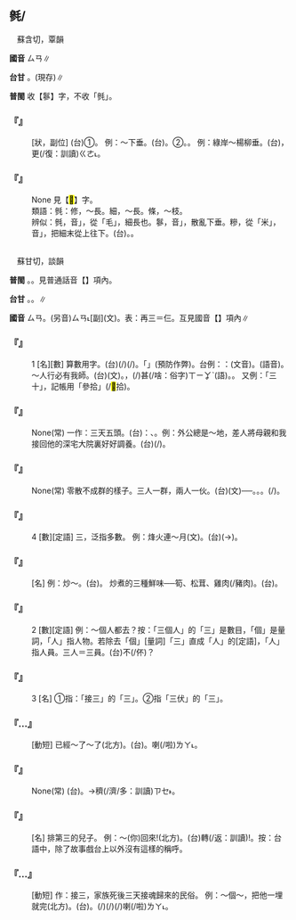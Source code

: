 
==毿/{{ruby|<mark>&#xf8f7b;</mark>|ㄙㄢ}}==

　蘇含切，覃韻

'''國音''' <rt>ㄙㄢ</rt>∥

'''台甘''' {{ruby|(文)|ㄙㆰ}}。{{ruby|(語)|ㄙㆰ˪}}(現存)∥

'''普閩''' 收【鬖】字，不收「毿」。

    

==='''『{{ruby|毿|ㄙㄢ}}{{ruby|毿|ㄙㄢ}}』'''===
: [狀，副位] (台)①{{ruby|毛|ㄇㆦ}}{{ruby|/|ㄇㆭˊ}}{{ruby|長|ㄉㆭˊ}}{{ruby|長|ㄉㆭˊ}}{{ruby|丌|ㆤ}}{{ruby|款|ㄎㄨㄢˋ}}。 例：～下垂。(台){{ruby|毛|ㄇㆦ}}{{ruby|/|ㄇㆭˊ}}{{ruby|津|ㄉㄧㄣ}}{{ruby|<mark>&#xffa42;</mark>|ㄍㄚㆷ}}{{ruby|長|ㄉㆭˊ}}{{ruby|長|ㄉㆭˊ}}。②{{ruby|細|ㄙㄨㆤ˪}}{{ruby|/|ㄙㆤ˪}}{{ruby|條|ㄉㄧㄠˊ}}{{ruby|牽|ㄎㄢ}}{{ruby|真|ㄐㄧㄣ}}{{ruby|長|ㄉㆭˊ}}。{{ruby|幼|ㄧㄨ˪}}{{ruby|幼|ㄧㄨ˪}}{{ruby|長|ㄉㆭˊ}}{{ruby|長|ㄉㆭˊ}}{{ruby|丌|ㆤ}}{{ruby|款|ㄎㄨㄢˋ}}。 例：綠岸～楊柳垂。(台){{ruby|岸|ㄏㄨㆩ˫}}{{ruby|頂|ㄉㄧㄥˋ}}{{ruby|丌|ㆤ}}{{ruby|楊|ㄧㆧˊ}}{{ruby|/|ㄧㆫˊ}}{{ruby|柳|ㄌㄧㄨˋ}}{{ruby|青|ㄘㆥ}}{{ruby|/|ㄑㆪ}}{{ruby|翠|ㄘㄨㄧ˪}}，{{ruby|又|ㄧㄨ˫}}更(/復：訓讀)<rt>ㄍㄜ˪</rt>{{ruby|/|ㄍㄜㆷ}}{{ruby|津|ㄉㄧㄣ}}{{ruby|<mark>&#xffa42;</mark>|ㄍㄚㆷ}}{{ruby|真|ㄐㄧㄣ}}{{ruby|長|ㄉㆭˊ}}。
    

==='''『{{ruby|<mark>&#xf98df;</mark>|ㄌㄢˊ}}{{ruby|毿|ㄙㄢ}}』'''===
: None 見【<mark>&#xf98df;</mark>】字。
:類語：毿：修，～長。細，～長。條，～枝。
:
:辨似：毿，音{{ruby|「|ㄙㄢ}}」，從「毛」，細長也。鬖，音{{ruby|「|ㄙㄢˋ}}」，散亂下垂。糝，從「米」，音{{ruby|「|ㄙㄢˇ}}」，把細末從上往下{{ruby|撒|ㄙㄚˇ}}。(台){{ruby|糝|ㄙㆰˋ}}。{{ruby|敥|ㄧㄚ˫}}。
:
    

=={{ruby|三|ㄙㄢ}}==

　蘇甘切，談韻

'''普閩''' {{ruby|(文)|ㄙㆰ}}。{{ruby|(白)|ㄙㆩ}}{{ruby|。|ㄙㆰ˪}}。見普通話音【{{ruby|三|ㄙㄢˋ}}】項內。

'''台甘''' {{ruby|(文)|ㄙㆰ}}。{{ruby|(語)|ㄙㆩ}}。{{ruby|(文)|ㄙㆰ˪}}∥

'''國音''' <rt>ㄙㄢ</rt>。(另音)<rt>ㄙㄢ˪</rt>[副](文)。表：再三{{ruby|。|ㄙㄚ}}＝仨。互見國音【{{ruby|三|ㄙㄢˋ}}】項內∥

    

==='''『{{ruby|三|ㄙㄢ}}』'''===
:1  [名][數] 算數用字。(台){{ruby|一|ㄐㄧㆵ ͘}}{{ruby|個|ㆤˊ}}{{ruby|加|ㄍㄚ}}{{ruby|兩|ㄋㆭ˫}}{{ruby|個|ㆤˊ}}{{ruby|著|ㄉㄧㄜㆷ}}(/{{ruby|都|ㄉㄜ˫}}){{ruby|是|ㄒㄧ˫}}{{ruby|三|ㄙㆩ}}(/{{ruby|三|ㄙㆩ}}{{ruby|個|ㆤˊ}})。{{ruby|記|ㄍㄧ˪}}{{ruby|帳|ㄒㄧㄠ˪}}{{ruby|用|ㄧㄥ˫}}{{ruby|/|ㄧㆲ˫}}{{ruby|繁|ㄏㄨㄢˊ}}{{ruby|筆|ㄅㄧㆵ}}{{ruby|丌|ㆤ}}「{{ruby|參|ㄙㆩ}}」(預防作弊)。台例：{{ruby|三|ㄙㆩ}}{{ruby|人|ㄌㄤˊ}}：{{ruby|三|ㄙㆰ}}{{ruby|人|ㆢㄧㄣˊ}}{{ruby|→|ㄌㄧㄣˊ}}(文音)。{{ruby|三|ㄙㆩ}}{{ruby|個|ㆤˊ}}{{ruby|人|ㄌㄤˊ}}(語音)。～人行必有我師。(台){{ruby|三|ㄙㆰ}}{{ruby|人|ㆢㄧㄣˊ}}{{ruby|/|ㄌㄧㄣˊ}}{{ruby|行|ㄏㄧㄥˊ}}{{ruby|必|ㄅㄧㆵ}}{{ruby|有|ㄧㄨˋ}}{{ruby|我|ㄫㆦˋ}}{{ruby|師|ㄙㄨ}}(文)。{{ruby|三|ㄙㆩ}}{{ruby|個|ㆤˊ}}{{ruby|人|ㄌㄤˊ}}{{ruby|做|ㄗㄨㆤ˪}}{{ruby|/|ㄗㄜ˪}}{{ruby|陣|ㄉㄧㄣ˫}}{{ruby|行|ㄍㄧㆩˊ}}{{ruby|路|ㄌㆦ˫}}，{{ruby|其|ㄍㄧˊ}}{{ruby|中|ㄉㄧㆲ}}{{ruby|的|ㄉㄧㆤㆶ}}{{ruby|確|ㄎㄚㆶ}}{{ruby|有|ㄨ˫}}{{ruby|一|ㄐㄧㆵ ͘}}{{ruby|個|ㆤˊ}}(/{{ruby|有|ㄨ˫}}{{ruby|當|ㄉㄤ}}{{ruby|時|ㄒㄧˊ}}){{ruby|會|ㄨㆤ˫}}{{ruby|/|ㆤ˫}}{{ruby|得|ㄉㄧㆵ}}{{ruby|通|ㄊㄤ}}{{ruby|跟|ㄍㄧㄣ}}{{ruby|/|ㄍㄨㄣ}}{{ruby|伊|ㄧ}}{{ruby|學|ㄏㄚㆶ ͘}}{{ruby|習|ㄒㄧㆴ ͘}}甚(/啥：俗字)<rt>ㄒㄧㆩˋ</rt>{{ruby|/|ㄒㄧㄚˋ}}{{ruby|/|ㄙㆩˋ}}{{ruby|貨|ㄏㆤ˪}}{{ruby|/|ㄏㄨㆤ˪}}(語)。{{ruby|或|ㄧㄚㆷ ͘}}{{ruby|是|ㄒㄧ˫}}{{ruby|伊|ㄧ}}{{ruby|所|ㄙㆦˋ}}{{ruby|識|ㄅㄚㆵ}}{{ruby|/|ㆠㄚㆵ}}{{ruby|丌|ㆤ}}{{ruby|值|ㄉㄧㆵ ͘}}{{ruby|得|ㄉㄧㆵ}}{{ruby|咱|ㄌㄢˋ}}{{ruby|跟|ㄍㄨㄣ}}{{ruby|/|ㄍㄧㄣ}}{{ruby|伊|ㄧ}}{{ruby|學|ㄜㆷ ͘}}。 又例：「三十」，記帳用「參拾」(/<mark>&#xf814b;</mark>拾)。
    

==='''『{{ruby|三|ㄙㄢ}}{{ruby|天|ㄊㄧㄢ}}{{ruby|兩|ㄌㄧㄤˇ}}{{ruby|頭|ㄊㄡˊ}}』'''===
: None(常) 一作：三天五頭。(台){{ruby|像|ㄑㄧㆫ˫}}{{ruby|/|ㄑㄧㆧ˫}}{{ruby|講|ㄍㆲˋ}}{{ruby|→|ㄍㆲ}}：{{ruby|三|ㄙㆩ}}{{ruby|兩|ㄋㆭ˫}}{{ruby|→|ㄋㆭ˪}}{{ruby|日|ㆢㄧㆵ ͘}}{{ruby|/|ㄌㄧㆵ ͘}}{{ruby|仔|ㄚ}}、{{ruby|兩|ㄋㆭ˫}}{{ruby|→|ㄋㆭ˪}}{{ruby|三|ㄙㆩ}}{{ruby|→|ㄙㄚ˪}}{{ruby|日|ㆢㄧㆵ ͘}}{{ruby|/|ㄌㄧㆵ ͘}}{{ruby|仔|ㄚ}}。例：外公總是～地，差人將母親和我接回他的深宅大院裏好好調養。(台){{ruby|外|ㆣㄨㄚ˫}}{{ruby|公|ㄍㆲ}}{{ruby|三|ㄙㆩ}}{{ruby|兩|ㄋㆭ˫}}{{ruby|→|ㄋㆭ˪}}{{ruby|日|ㆢㄧㆵ ͘}}{{ruby|/|ㄌㄧㆵ ͘}}{{ruby|仔|ㄚ}}{{ruby|著|ㄉㄧㄜㆷ}}(/{{ruby|都|ㄉㄜ˫}}){{ruby|叫|ㄍㄧㄜ˪}}{{ruby|人|ㄌㄤˊ}}{{ruby|來|ㄌㄞˊ}}{{ruby|將|ㄐㄧㆲ}}{{ruby|阮|ㆣㄨㄣˋ}}{{ruby|/|ㆣㄨㄢˋ}}{{ruby|接|ㄐㄧㄚㆴ}}{{ruby|去|ㄎㄧ˪}}{{ruby|伊|ㄧ}}{{ruby|<mark>&#xf8fbd;</mark>|ㄏㄧㄚ}}{{ruby|調|ㄉㄧㄠ˫}}{{ruby|養|ㄧㆲˋ}}。
    

==='''『{{ruby|三|ㄙㄢ}}{{ruby|三|ㄙㄢ}}{{ruby|兩|ㄌㄧㄤˇ}}{{ruby|兩|ㄌㄧㄤˇ}}』'''===
: None(常) 零散不成群的樣子。三人一群，兩人一伙。(台)(文){{ruby|三|ㄙㆰ}}{{ruby|三|ㄙㆰ}}{{ruby|兩|ㄌㄧㆲˋ}}{{ruby|兩|ㄌㄧㆲˋ}}──{{ruby|兩|ㄋㆭ˫}}{{ruby|三|ㄙㆩ}}{{ruby|個|ㆤˊ}}{{ruby|仔|ㄚ}}。{{ruby|兩|ㄋㆭ˫}}{{ruby|三|ㄙㆩ}}{{ruby|個|ㆤˊ}}。{{ruby|散|ㄙㄨㆩ˪}}{{ruby|散|ㄙㄨㆩ˪}}。{{ruby|不|ㆬ˫}}{{ruby|成|ㄐㄧㆩˊ}}(/{{ruby|無|ㆠㄜˊ}}){{ruby|歸|ㄍㄨㄧ}}{{ruby|陣|ㄉㄧㄣ˫}}{{ruby|丌|ㆤ}}{{ruby|意|ㄧ˪}}{{ruby|思|ㄙㄨ˪}}。
    

==='''『{{ruby|三|ㄙㄢ}}』'''===
:4  [數][定語] 三，泛指多數。 例：烽火連～月(文)。(台){{ruby|警|ㄍㄧㄥ˪}}{{ruby|報|ㄅㄜ˪}}(→{{ruby|戰|ㄐㄧㄢ˪}}{{ruby|爭|ㄐㄧㄥ}}{{ruby|丌|ㆤ}}{{ruby|消|ㄒㄧㄠ}}{{ruby|息|ㄒㄧㆵ}}){{ruby|相|ㄒㄧㄜ}}{{ruby|/|ㄙㆩ}}{{ruby|連|ㄌㄧㄢˊ}}{{ruby|續|ㄙㄨㄚ˪}}{{ruby|幾|ㄍㄨㄧˋ}}{{ruby|仔|ㄚ}}{{ruby|月|ㆣㄨㆤㆷ ͘}}{{ruby|/|ㆣㆤㆷ ͘}}{{ruby|日|ㆢㄧㆵ ͘}}{{ruby|/|ㄌㄧㆵ ͘}}。
    

==='''『{{ruby|三|ㄙㄢ}}{{ruby|鮮|ㄒㄧㄢ}}』'''===
: [名] 例：炒～。(台){{ruby|餐|ㄘㄢ}}{{ruby|館|ㄍㄨㄢˋ}}{{ruby|丌|ㆤ}}{{ruby|菜|ㄘㄞ˪}}{{ruby|名|ㄇㄧㄚˊ}}。 炒煮的三種鮮味──筍、松茸、雞肉(/豬肉)。(台){{ruby|炒|ㄘㄚˋ}}{{ruby|三|ㄙㆰ}}{{ruby|鮮|ㄒㄧㄢ}}。
    

==='''『{{ruby|三|ㄙㄢ}}』'''===
:2  [數][定語] 例：～個人都去？按：「三個人」的「三」是數目，「個」是量詞，「人」指人物。若除去「個」[量詞]「三」直成「人」的[定語]，「人」指人員。三人＝三員。(台){{ruby|三|ㄙㆩ}}{{ruby|個|ㆤˊ}}{{ruby|人|ㄌㄤˊ}}{{ruby|攏|ㄌㆲˋ}}{{ruby|<mark>&#xffa49;</mark>|ㆠㆤㆷ}}{{ruby|/|ㆠㄨㆤㆷ}}{{ruby|去|ㄎㄧ˪}}{{ruby|是|ㄒㄧ˫}}不(/伓){{ruby|·|ㆬ˫}}？
    

==='''『{{ruby|三|ㄙㄢ}}』'''===
:3  [名] ①指：「接三」的「三」。②指「三伏」的「三」。
    

==='''『{{ruby|洗|ㄒㄧˇ}}…{{ruby|三|ㄙㄢ}}』'''===
: [動短] 已經～了～了(北方)。(台){{ruby|紅|ㄤˊ}}{{ruby|嬰|ㆪ}}{{ruby|/|ㆥ}}{{ruby|出|ㄘㄨㆵ}}{{ruby|世|ㄒㄧ˪}}{{ruby|第|ㄉㄨㆤ˫}}{{ruby|/|ㄉㆤ˫}}{{ruby|三|ㄙㆩ}}{{ruby|日|ㆢㄧㆵ ͘}}{{ruby|/|ㄌㄧㆵ ͘}}{{ruby|丌|ㆤ}}{{ruby|洗|ㄙㄨㆤˋ}}{{ruby|/|ㄙㆤˋ}}{{ruby|浴|ㄧㆤㆶ ͘}}。{{ruby|已|ㄧˋ}}{{ruby|經|ㄍㄧㄥ}}{{ruby|做|ㄗㄨㆤ˪}}{{ruby|/|ㄗㄜ˪}}{{ruby|過|ㄍㆤ˪}}{{ruby|/|ㄍㄨㆤ˪}}{{ruby|洗|ㄙㄨㆤˋ}}{{ruby|/|ㄙㆤˋ}}{{ruby|三|ㄙㆩ}}喇(/啦)<rt>ㄌㄚ˪</rt>。
    

==='''『{{ruby|三|ㄙㄢ}}{{ruby|番|ㄈㄢ}}{{ruby|五|ㄨˇ}}{{ruby|次|ㄘˋ}}』'''===
: None(常) (台){{ruby|三|ㄙㆩ}}{{ruby|擺|ㄅㆮˋ}}{{ruby|/|ㄅㄞˋ}}{{ruby|五|ㆣㆦ˫}}{{ruby|擺|ㄅㆮˋ}}{{ruby|/|ㄅㄞˋ}}。→{{ruby|真|ㄐㄧㄣ}}穧(/濟/多：訓讀)<rt>ㄗㆤ˫</rt>{{ruby|/|ㄗㄨㆤ˫}}{{ruby|擺|ㄅㆮˋ}}{{ruby|/|ㄅㄞˋ}}。
    

==='''『{{ruby|三|ㄙㄢ}}{{ruby|兒|ㄦˊ}}』'''===
: [名] 排第三的兒子。 例：～(你)回來!(北方)。(台){{ruby|阿|ㄚ}}{{ruby|三|ㄙㆰ}}{{ruby|丌|ㆤ}}{{ruby|汝|ㄌㄧˋ}}轉(/返：訓讀){{ruby|·|ㄉㆭˋ}}{{ruby|來|·ㄌㄞˊ}}!。按：台語中，除了故事戲台上以外沒有這樣的稱呼。
    

==='''『{{ruby|接|ㄐㄧㄝ}}…{{ruby|三|ㄙㄢ}}』'''===
: [動短] 作：接三，家族死後三天接魂歸來的民俗。 例：～個～，把他一埋就完(北方)。(台){{ruby|做|ㄗㄨㆤ˪}}{{ruby|/|ㄗㄜ˪}}{{ruby|接|ㄐㄧㄚㆴ}}{{ruby|三|ㄙㆰ}}{{ruby|了|ㄌㄧㄠˋ}}{{ruby|後|ㄠ˫}}{{ruby|去|ㄎㄧ˪}}{{ruby|埋|ㄉㄞˊ}}{{ruby|埋|ㄉㄞˊ}}{{ruby|咧|ㄌㆤ˪}}。{{ruby|亦|ㄧㄚㆷ ͘}}{{ruby|著|ㄉㄧㄜㆷ}}(/{{ruby|都|ㄉㄜ˫}}){{ruby|無|ㆠㄜˊ}}{{ruby|載|ㄉㄞ˫}}(/{{ruby|戴|ㄉㄞ˪}}){{ruby|事|ㄐㄧ˪}}(/{{ruby|事|ㄉㄞ˫}}{{ruby|情|ㄐㄧ˪}})喇(/啦)<rt>ㄌㄚ˪</rt>。
    
